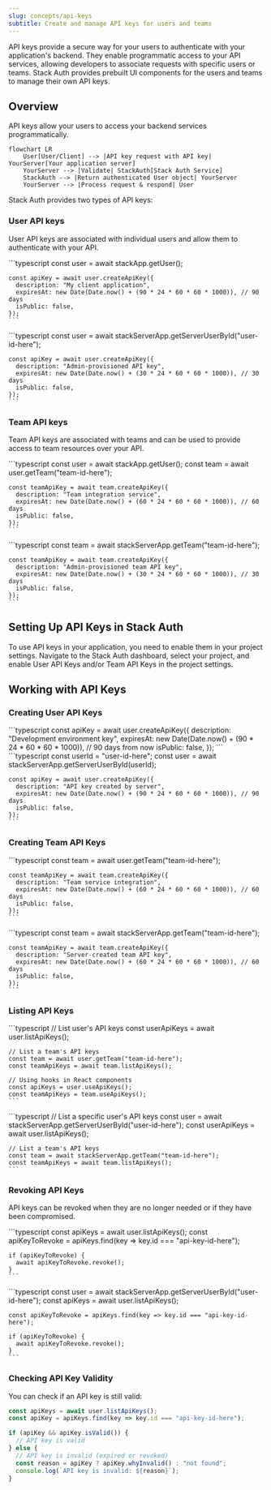 ```yaml
---
slug: concepts/api-keys
subtitle: Create and manage API keys for users and teams
---
```


API keys provide a secure way for your users to authenticate with your application's backend. 
They enable programmatic access to your API services, allowing developers to associate requests with specific users or teams.
Stack Auth provides prebuilt UI components for the users and teams to manage their own API keys.

## Overview

API keys allow your users to access your backend services programmatically. 

```mermaid
flowchart LR
    User[User/Client] --> |API key request with API key| YourServer[Your application server]
    YourServer --> |Validate| StackAuth[Stack Auth Service]
    StackAuth --> |Return authenticated User object| YourServer
    YourServer --> |Process request & respond| User
```

Stack Auth provides two types of API keys:

### User API keys

User API keys are associated with individual users and allow them to authenticate with your API.

<Tabs>
  <Tab title="Client">
    ```typescript
    const user = await stackApp.getUser();
    
    const apiKey = await user.createApiKey({
      description: "My client application",
      expiresAt: new Date(Date.now() + (90 * 24 * 60 * 60 * 1000)), // 90 days
      isPublic: false,
    });
    ```
  </Tab>
  <Tab title="Server">
    ```typescript
    const user = await stackServerApp.getServerUserById("user-id-here");
    
    const apiKey = await user.createApiKey({
      description: "Admin-provisioned API key",
      expiresAt: new Date(Date.now() + (30 * 24 * 60 * 60 * 1000)), // 30 days
      isPublic: false,
    });
    ```
  </Tab>
</Tabs>

### Team API keys

Team API keys are associated with teams and can be used to provide access to team resources over your API.

<Tabs>
  <Tab title="Client">
    ```typescript
    const user = await stackApp.getUser();
    const team = await user.getTeam("team-id-here");
    
    const teamApiKey = await team.createApiKey({
      description: "Team integration service",
      expiresAt: new Date(Date.now() + (60 * 24 * 60 * 60 * 1000)), // 60 days
      isPublic: false,
    });
    ```
  </Tab>
  <Tab title="Server">
    ```typescript
    const team = await stackServerApp.getTeam("team-id-here");
    
    const teamApiKey = await team.createApiKey({
      description: "Admin-provisioned team API key",
      expiresAt: new Date(Date.now() + (30 * 24 * 60 * 60 * 1000)), // 30 days
      isPublic: false,
    });
    ```
  </Tab>
</Tabs>

## Setting Up API Keys in Stack Auth

To use API keys in your application, you need to enable them in your project settings. Navigate to the Stack Auth dashboard, select your project, and enable User API Keys and/or Team API Keys in the project settings.

## Working with API Keys

### Creating User API Keys

<Tabs>
  <Tab title="Client">
    ```typescript
    const apiKey = await user.createApiKey({
      description: "Development environment key",
      expiresAt: new Date(Date.now() + (90 * 24 * 60 * 60 * 1000)), // 90 days from now
      isPublic: false,
    });
    ```
  </Tab>
  <Tab title="Server">
    ```typescript
    const userId = "user-id-here";
    const user = await stackServerApp.getServerUserById(userId);
    
    const apiKey = await user.createApiKey({
      description: "API key created by server",
      expiresAt: new Date(Date.now() + (90 * 24 * 60 * 60 * 1000)), // 90 days
      isPublic: false,
    });
    ```
  </Tab>
</Tabs>

### Creating Team API Keys

<Tabs>
  <Tab title="Client">
    ```typescript
    const team = await user.getTeam("team-id-here");
    
    const teamApiKey = await team.createApiKey({
      description: "Team service integration",
      expiresAt: new Date(Date.now() + (60 * 24 * 60 * 60 * 1000)), // 60 days
      isPublic: false,
    });
    ```
  </Tab>
  <Tab title="Server">
    ```typescript
    const team = await stackServerApp.getTeam("team-id-here");
    
    const teamApiKey = await team.createApiKey({
      description: "Server-created team API key",
      expiresAt: new Date(Date.now() + (60 * 24 * 60 * 60 * 1000)), // 60 days
      isPublic: false,
    });
    ```
  </Tab>
</Tabs>

### Listing API Keys

<Tabs>
  <Tab title="Client">
    ```typescript
    // List user's API keys
    const userApiKeys = await user.listApiKeys();
    
    // List a team's API keys
    const team = await user.getTeam("team-id-here");
    const teamApiKeys = await team.listApiKeys();
    
    // Using hooks in React components
    const apiKeys = user.useApiKeys();
    const teamApiKeys = team.useApiKeys();
    ```
  </Tab>
  <Tab title="Server">
    ```typescript
    // List a specific user's API keys
    const user = await stackServerApp.getServerUserById("user-id-here");
    const userApiKeys = await user.listApiKeys();
    
    // List a team's API keys
    const team = await stackServerApp.getTeam("team-id-here");
    const teamApiKeys = await team.listApiKeys();
    ```
  </Tab>
</Tabs>

### Revoking API Keys

API keys can be revoked when they are no longer needed or if they have been compromised.

<Tabs>
  <Tab title="Client">
    ```typescript
    const apiKeys = await user.listApiKeys();
    const apiKeyToRevoke = apiKeys.find(key => key.id === "api-key-id-here");
    
    if (apiKeyToRevoke) {
      await apiKeyToRevoke.revoke();
    }
    ```
  </Tab>
  <Tab title="Server">
    ```typescript
    const user = await stackServerApp.getServerUserById("user-id-here");
    const apiKeys = await user.listApiKeys();
    
    const apiKeyToRevoke = apiKeys.find(key => key.id === "api-key-id-here");
    
    if (apiKeyToRevoke) {
      await apiKeyToRevoke.revoke();
    }
    ```
  </Tab>
</Tabs>

### Checking API Key Validity

You can check if an API key is still valid:

```typescript
const apiKeys = await user.listApiKeys();
const apiKey = apiKeys.find(key => key.id === "api-key-id-here");

if (apiKey && apiKey.isValid()) {
  // API key is valid
} else {
  // API key is invalid (expired or revoked)
  const reason = apiKey ? apiKey.whyInvalid() : "not found";
  console.log(`API key is invalid: ${reason}`);
}
```
